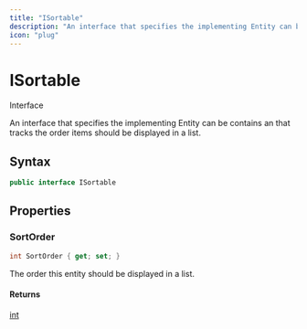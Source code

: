 ```yaml
---
title: "ISortable"
description: "An interface that specifies the implementing Entity can be contains an <xref href=\"System."
icon: "plug"
---
```


# ISortable

<Badge variant="outline">Interface</Badge>

An interface that specifies the implementing Entity can be contains an <xref href="System.Int32" data-throw-if-not-resolved="false"></xref> that tracks the order items should be displayed in a list.

## Syntax

```csharp
public interface ISortable
```

## Properties

### SortOrder

```csharp
int SortOrder { get; set; }
```

The order this entity should be displayed in a list.

#### Returns

[int](https://learn.microsoft.com/dotnet/api/system.int32)


